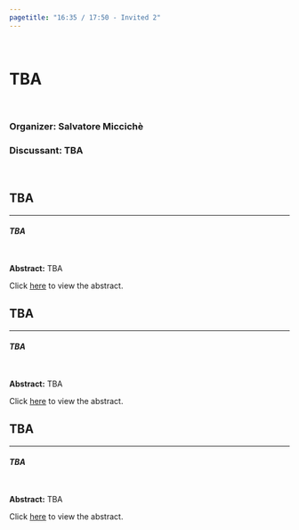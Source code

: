 ```yaml
---
pagetitle: "16:35 / 17:50 - Invited 2"
---
```



<br>


# TBA {#buttons .tabset .tabset-fade .tabset-pills}

<br>

### Organizer: Salvatore Miccichè
### Discussant: TBA

<br>

## TBA
***
#### *TBA*

<br>

**Abstract:** TBA

Click [here]() to view the abstract.

## TBA
***
#### *TBA*

<br>

**Abstract:** TBA

Click [here]() to view the abstract.

## TBA
***
#### *TBA*

<br>

**Abstract:** TBA

Click [here]() to view the abstract.